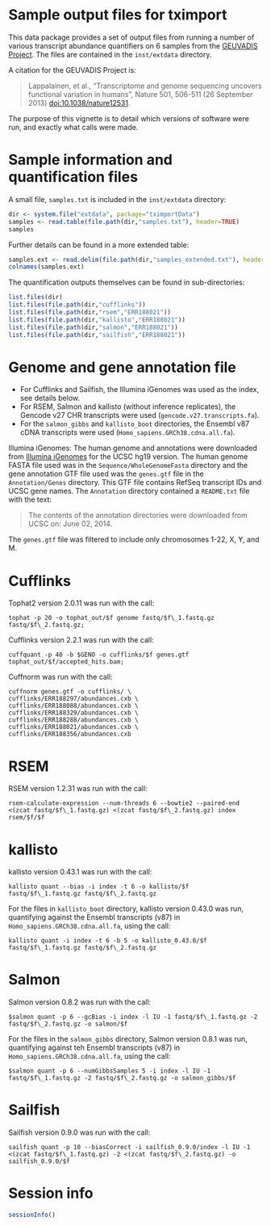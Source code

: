 <!--
%\VignetteEngine{knitr::knitr}
%\VignetteIndexEntry{Sample output files for tximport}
-->

# Sample output files for tximport

This data package provides a set of output files from running a number
of various transcript abundance quantifiers on 6 samples from the
[GEUVADIS Project](http://www.geuvadis.org/web/geuvadis). The
files are contained in the `inst/extdata` directory.

A citation for the GEUVADIS Project is:

> Lappalainen, et al., "Transcriptome and genome sequencing uncovers
> functional variation in humans", Nature 501, 506-511 (26 September
> 2013) [doi:10.1038/nature12531](http://dx.doi.org/10.1038/nature12531).

The purpose of this vignette is to detail which versions of software
were run, and exactly what calls were made.

# Sample information and quantification files

A small file, `samples.txt` is included in the `inst/extdata` directory:

```r
dir <- system.file("extdata", package="tximportData")
samples <- read.table(file.path(dir,"samples.txt"), header=TRUE)
samples
```

Further details can be found in a more extended table:

```r
samples.ext <- read.delim(file.path(dir,"samples_extended.txt"), header=TRUE)
colnames(samples.ext)
```

The quantification outputs themselves can be found in sub-directories:

```r
list.files(dir)
list.files(file.path(dir,"cufflinks"))
list.files(file.path(dir,"rsem","ERR188021"))
list.files(file.path(dir,"kallisto","ERR188021"))
list.files(file.path(dir,"salmon","ERR188021"))
list.files(file.path(dir,"sailfish","ERR188021"))
```

# Genome and gene annotation file

* For Cufflinks and Sailfish, the Illumina iGenomes was used as the index, see details below. 
* For RSEM, Salmon and kallisto (without inference replicates), 
  the Gencode v27 CHR transcripts were used (`gencode.v27.transcripts.fa`).
* For the `salmon_gibbs` and `kallisto_boot` directories, 
  the Ensembl v87 cDNA transcripts were used (`Homo_sapiens.GRCh38.cdna.all.fa`).

Illumina iGenomes: The human genome and annotations were downloaded from
[Illumina iGenomes](https://support.illumina.com/sequencing/sequencing_software/igenome.html)
for the UCSC hg19 version. The human genome FASTA file used was in the
`Sequence/WholeGenomeFasta` directory and the gene annotation GTF file used
was the `genes.gtf` file in the `Annotation/Genes` directory. This GTF
file contains RefSeq transcript IDs and UCSC gene names. The
`Annotation` directory contained a `README.txt` file with the text:

> The contents of the annotation directories were downloaded from UCSC
> on: June 02, 2014.

The `genes.gtf` file was filtered to include only chromosomes
1-22, X, Y, and M.

# Cufflinks

Tophat2 version 2.0.11 was run with the call:

```
tophat -p 20 -o tophat_out/$f genome fastq/$f\_1.fastq.gz fastq/$f\_2.fastq.gz;
```

Cufflinks version 2.2.1 was run with the call:

```
cuffquant -p 40 -b $GENO -o cufflinks/$f genes.gtf tophat_out/$f/accepted_hits.bam;
```

Cuffnorm was run with the call:

```
cuffnorm genes.gtf -o cufflinks/ \
cufflinks/ERR188297/abundances.cxb \
cufflinks/ERR188088/abundances.cxb \
cufflinks/ERR188329/abundances.cxb \
cufflinks/ERR188288/abundances.cxb \
cufflinks/ERR188021/abundances.cxb \
cufflinks/ERR188356/abundances.cxb 
```

# RSEM

RSEM version 1.2.31 was run with the call:

```
rsem-calculate-expression --num-threads 6 --bowtie2 --paired-end <(zcat fastq/$f\_1.fastq.gz) <(zcat fastq/$f\_2.fastq.gz) index rsem/$f/$f
```

# kallisto

kallisto version 0.43.1 was run with the call:

```
kallisto quant --bias -i index -t 6 -o kallisto/$f fastq/$f\_1.fastq.gz fastq/$f\_2.fastq.gz
```

For the files in `kallisto_boot` directory, kallisto version 0.43.0
was run, quantifying against the Ensembl transcripts (v87) in
`Homo_sapiens.GRCh38.cdna.all.fa`, using the call:

```
kallisto quant -i index -t 6 -b 5 -o kallisto_0.43.0/$f fastq/$f\_1.fastq.gz fastq/$f\_2.fastq.gz
```

# Salmon

Salmon version 0.8.2 was run with the call:

```
$salmon quant -p 6 --gcBias -i index -l IU -1 fastq/$f\_1.fastq.gz -2 fastq/$f\_2.fastq.gz -o salmon/$f
```

For the files in the `salmon_gibbs` directory, Salmon version 0.8.1
was run, quantifying against teh Ensembl transcripts (v87) in 
`Homo_sapiens.GRCh38.cdna.all.fa`, using the call:

```
$salmon quant -p 6 --numGibbsSamples 5 -i index -l IU -1 fastq/$f\_1.fastq.gz -2 fastq/$f\_2.fastq.gz -o salmon_gibbs/$f
```

# Sailfish

Sailfish version 0.9.0 was run with the call:

```
sailfish quant -p 10 --biasCorrect -i sailfish_0.9.0/index -l IU -1 <(zcat fastq/$f\_1.fastq.gz) -2 <(zcat fastq/$f\_2.fastq.gz) -o sailfish_0.9.0/$f
```

# Session info

```r
sessionInfo()
```

